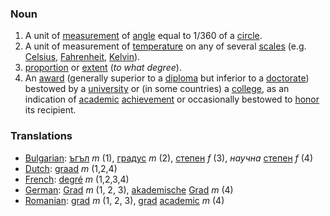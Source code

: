 ===Noun===

# A unit of [[measurement]] of [[angle]] equal to 1/360 of a [[circle]].
# A unit of measurement of [[temperature]] on any of several [[scales]] (e.g. [[Celsius]], [[Fahrenheit]], [[Kelvin]]).
# [[proportion]] or [[extent]] (''to what degree'').
# An [[award]] (generally superior to a [[diploma]] but inferior to a [[doctorate]]) bestowed by a [[university]] or (in some countries) a [[college]], as an indication of [[academic]] [[achievement]] or occasionally bestowed to [[honor]] its recipient.

===Translations===

*[[Bulgarian]]: [[ъгъл]] ''m'' (1), [[градус]] ''m'' (2), [[степен]] ''f'' (3), ''научна'' [[степен]] ''f'' (4)
*[[Dutch]]: [[graad]] ''m'' (1,2,4)
*[[French]]: [[degré]] ''m'' (1,2,3,4)
*[[German]]: [[Grad]] ''m'' (1, 2, 3), [[akademische]] [[Grad]] ''m'' (4)
*[[Romanian]]: [[grad]] ''m'' (1, 2, 3), [[grad]] [[academic]] ''m'' (4)